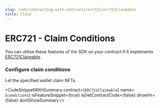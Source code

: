 ```yaml
---
slug: /sdk/interacting-with-contracts/erc721/erc721claimable
title: Claim
---
```



# ERC721 - Claim Conditions

You can utilise these features of the SDK on your contract if it implements [ERC721Claimable](/extensions/erc-721/claim).

<div className="row" style={{ marginBottom: 24 }}>
  <div className="col col--12" style={{ marginTop: 8 }}>
    <QuickstartCard
      name="Learn how to implement ERC721Claimable"
      link={"/extensions/erc-721/claim"}
      image="/assets/icons/general.png"
    />
  </div>
</div>

### Configure claim conditions

Let the specified wallet claim NFTs.

<CodeSnippetWithSummary
  contract={`ERC721Claimable`}
  name={`conditions`}
  isFeatureSnippet={true}
  isGetContractCode={false}
  showHr={false}
  dontShowSummary
/>
